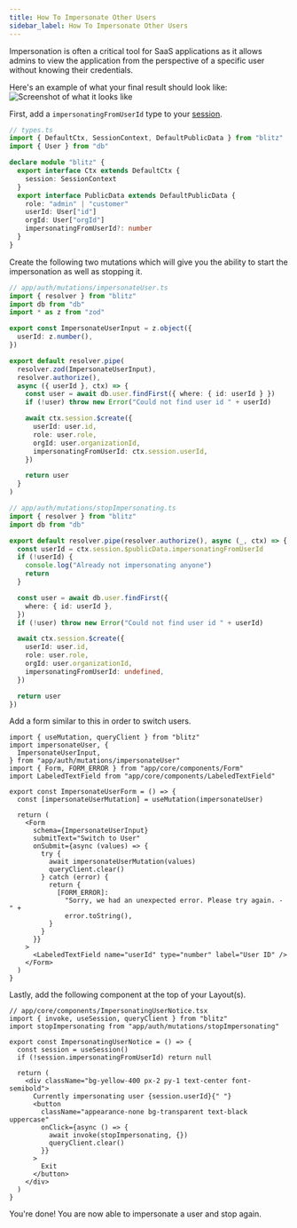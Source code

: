 ```yaml
---
title: How To Impersonate Other Users
sidebar_label: How To Impersonate Other Users
---
```


Impersonation is often a critical tool for SaaS applications as it allows
admins to view the application from the perspective of a specific user
without knowing their credentials.

Here's an example of what your final result should look like:
![Screenshot of what it looks like](https://pbs.twimg.com/media/EsWuHShXcAEgEtw?format=jpg&name=large)

First, add a `impersonatingFromUserId` type to your
[session](/docs/session-management#customize-session-public-data-in-typescript).

```ts
// types.ts
import { DefaultCtx, SessionContext, DefaultPublicData } from "blitz"
import { User } from "db"

declare module "blitz" {
  export interface Ctx extends DefaultCtx {
    session: SessionContext
  }
  export interface PublicData extends DefaultPublicData {
    role: "admin" | "customer"
    userId: User["id"]
    orgId: User["orgId"]
    impersonatingFromUserId?: number
  }
}
```

Create the following two mutations which will give you the ability to
start the impersonation as well as stopping it.

```ts
// app/auth/mutations/impersonateUser.ts
import { resolver } from "blitz"
import db from "db"
import * as z from "zod"

export const ImpersonateUserInput = z.object({
  userId: z.number(),
})

export default resolver.pipe(
  resolver.zod(ImpersonateUserInput),
  resolver.authorize(),
  async ({ userId }, ctx) => {
    const user = await db.user.findFirst({ where: { id: userId } })
    if (!user) throw new Error("Could not find user id " + userId)

    await ctx.session.$create({
      userId: user.id,
      role: user.role,
      orgId: user.organizationId,
      impersonatingFromUserId: ctx.session.userId,
    })

    return user
  }
)
```

```ts
// app/auth/mutations/stopImpersonating.ts
import { resolver } from "blitz"
import db from "db"

export default resolver.pipe(resolver.authorize(), async (_, ctx) => {
  const userId = ctx.session.$publicData.impersonatingFromUserId
  if (!userId) {
    console.log("Already not impersonating anyone")
    return
  }

  const user = await db.user.findFirst({
    where: { id: userId },
  })
  if (!user) throw new Error("Could not find user id " + userId)

  await ctx.session.$create({
    userId: user.id,
    role: user.role,
    orgId: user.organizationId,
    impersonatingFromUserId: undefined,
  })

  return user
})
```

Add a form similar to this in order to switch users.

```tsx
import { useMutation, queryClient } from "blitz"
import impersonateUser, {
  ImpersonateUserInput,
} from "app/auth/mutations/impersonateUser"
import { Form, FORM_ERROR } from "app/core/components/Form"
import LabeledTextField from "app/core/components/LabeledTextField"

export const ImpersonateUserForm = () => {
  const [impersonateUserMutation] = useMutation(impersonateUser)

  return (
    <Form
      schema={ImpersonateUserInput}
      submitText="Switch to User"
      onSubmit={async (values) => {
        try {
          await impersonateUserMutation(values)
          queryClient.clear()
        } catch (error) {
          return {
            [FORM_ERROR]:
              "Sorry, we had an unexpected error. Please try again. - " +
              error.toString(),
          }
        }
      }}
    >
      <LabeledTextField name="userId" type="number" label="User ID" />
    </Form>
  )
}
```

Lastly, add the following component at the top of your Layout(s).

```tsx
// app/core/components/ImpersonatingUserNotice.tsx
import { invoke, useSession, queryClient } from "blitz"
import stopImpersonating from "app/auth/mutations/stopImpersonating"

export const ImpersonatingUserNotice = () => {
  const session = useSession()
  if (!session.impersonatingFromUserId) return null

  return (
    <div className="bg-yellow-400 px-2 py-1 text-center font-semibold">
      Currently impersonating user {session.userId}{" "}
      <button
        className="appearance-none bg-transparent text-black uppercase"
        onClick={async () => {
          await invoke(stopImpersonating, {})
          queryClient.clear()
        }}
      >
        Exit
      </button>
    </div>
  )
}
```

You're done! You are now able to impersonate a user and stop again.
